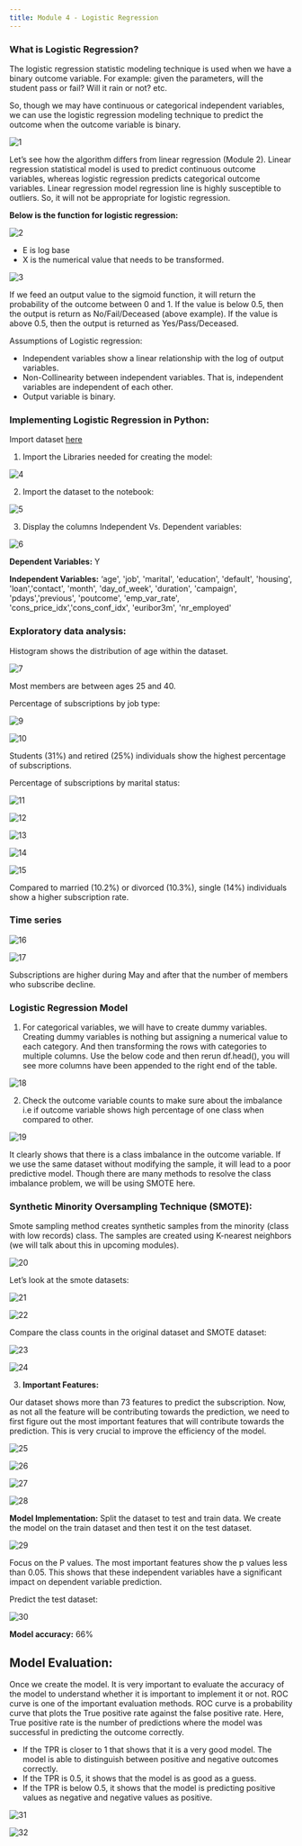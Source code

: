 ```yaml
---
title: Module 4 - Logistic Regression
---
```


### What is Logistic Regression?

The logistic regression statistic modeling technique is used when we have a binary outcome variable. For example: given the parameters, will the student pass or fail? Will it rain or not? etc.

So, though we may have continuous or categorical independent variables, we can use the logistic regression modeling technique to predict the outcome when the outcome variable is binary.

![1](./images4/1.png)

Let’s see how the algorithm differs from linear regression (Module 2). Linear regression statistical model is used to predict continuous outcome variables, whereas logistic regression predicts categorical outcome variables. Linear regression model regression line is highly susceptible to outliers. So, it will not be appropriate for logistic regression.

**Below is the function for logistic regression:**

![2](./images4/2.png)

- E is log base
- X is the numerical value that needs to be transformed.

![3](./images4/3.png)

If we feed an output value to the sigmoid function, it will return the probability of the outcome between 0 and 1. If the value is below 0.5, then the output is return as No/Fail/Deceased (above example). If the value is above 0.5, then the output is returned as Yes/Pass/Deceased.

Assumptions of Logistic regression:

- Independent variables show a linear relationship with the log of output variables.
- Non-Collinearity between independent variables. That is, independent variables are independent of each other.
- Output variable is binary.

### Implementing Logistic Regression in Python:

Import dataset [here](https://drive.google.com/file/d/1yYRflcXVzEJ_yaaEw0cJ2Peyz3d-YVYe/view) 

1. Import the Libraries needed for creating the model:

![4](./images4/4.png)

2. Import the dataset to the notebook:

![5](./images4/5.png)

3. Display the columns Independent Vs. Dependent variables:

![6](./images4/6.png)

**Dependent Variables:** Y

**Independent Variables:**
 ‘age', 'job', 'marital', 'education', 'default', 'housing', 'loan','contact', 'month', 
'day_of_week', 'duration', 'campaign', 'pdays','previous', 'poutcome', 'emp_var_rate', 'cons_price_idx','cons_conf_idx', 'euribor3m', 'nr_employed'

### Exploratory data analysis:

Histogram shows the distribution of age within the dataset.

![7](./images4/7.png)

Most members are between ages 25 and 40.
 
Percentage of subscriptions by job type:

![9](./images4/8.png)

![10](./images4/9.png)

Students (31%) and retired (25%) individuals show the highest percentage of subscriptions.

Percentage of subscriptions by marital status:

![11](./images4/10.png) 

![12](./images4/11.png)

![13](./images4/12.png)

![14](./images4/13.png)

![15](./images4/14.png)


Compared to married (10.2%) or divorced (10.3%), single (14%) individuals show a higher subscription rate.

### Time series

![16](./images4/15.png)

![17](./images4/16.png)

Subscriptions are higher during May and after that the number of members who subscribe decline.

### Logistic Regression Model

1. For categorical variables, we will have to create dummy variables. Creating dummy variables is nothing but assigning a numerical value to each category. And then transforming the rows with categories to multiple columns. Use the below code and then rerun df.head(), you will see more columns have been appended to the right end of the table.

![18](./images4/17.png)

2. Check the outcome variable counts to make sure about the imbalance i.e if outcome variable shows high percentage of one class when compared to other.

![19](./images4/18.png)

It clearly shows that there is a class imbalance in the outcome variable. If we use the same dataset without modifying the sample, it will lead to a poor predictive model. Though there are many methods to resolve the class imbalance problem, we will be using SMOTE here.

### Synthetic Minority Oversampling Technique (SMOTE):

Smote sampling method creates synthetic samples from the minority (class with low records) class. The samples are created using K-nearest neighbors (we will talk about this in upcoming modules).

![20](./images4/19.png)

Let’s look at the smote datasets:

![21](./images4/20.png)

![22](./images4/21.png)

Compare the class counts in the original dataset and SMOTE dataset:

![23](./images4/22.png)

![24](./images4/23.png)

3. **Important Features:**

Our dataset shows more than 73 features to predict the subscription. Now, as not all the feature will be contributing towards the prediction, we need to first figure out the most important features that will contribute towards the prediction. This is very crucial to improve the efficiency of the model.

![25](./images4/24.png)

![26](./images4/25.png)

![27](./images4/26.png)

![28](./images4/27.png)

**Model Implementation:**
Split the dataset to test and train data. We create the model on the train dataset and then test it on the test dataset.

![29](./images4/28.png)

Focus on the P values. The most important features show the p values less than 0.05. This shows that these independent variables have a significant impact on dependent variable prediction.

Predict the test dataset:

![30](./images4/29.png)

**Model accuracy:** 66%

## Model Evaluation:
Once we create the model. It is very important to evaluate the accuracy of the model to understand whether it is important to implement it or not. ROC curve is one of the important evaluation methods.
ROC curve is a probability curve that plots the True positive rate against the false positive rate. Here, True positive rate is the number of predictions where the model was successful in predicting the outcome correctly.

- If the TPR is closer to 1 that shows that it is a very good model. The model is able to distinguish between positive and negative outcomes correctly.
- If the TPR is 0.5, it shows that the model is as good as a guess. 
- If the TPR is below 0.5, it shows that the model is predicting positive values as negative and negative values as positive. 

![31](./images4/30.png)

![32](./images4/31.png)
